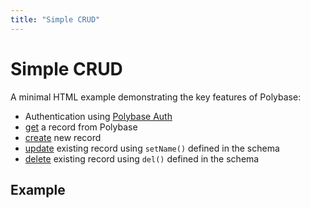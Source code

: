 ```yaml
---
title: "Simple CRUD"
---
```



# Simple CRUD

A minimal HTML example demonstrating the key features of Polybase:

 - Authentication using [Polybase Auth](/guides/authentication)
 - [get](/guides/read-data#get-a-single-record) a record from Polybase
 - [create](/guides/write-data#creating-a-record) new record
 - [update](/guides/write-data#creating-a-record) existing record using `setName()` defined in the schema
 - [delete](/guides/delete-data) existing record using `del()` defined in the schema


## Example

<ClientAuth />


